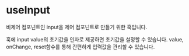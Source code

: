 
<Meta of={Input} />

# useInput

비제어 컴포넌트인 input을 제어 컴포넌트로 만들기 위한 훅입니다.

훅에 input value의 초기값을 인자로 제공하면 초기값을 설정할 수 있습니다.
value, onChange, reset함수를 통해 간편하게 입력값을 관리할 수 있습니다.

<Canvas of={Input.defaultStory} />
